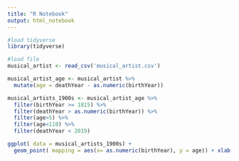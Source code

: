 ---
title: "R Notebook"
output: html_notebook
---

```{r}
#load tidyverse
library(tidyverse)
```

```{r}
#load file 
musical_artist <- read_csv('musical_artist.csv')
```

```{r}
musical_artist_age <- musical_artist %>%
  mutate(age = deathYear - as.numeric(birthYear))

musical_artists_1900s <- musical_artist_age %>% 
  filter(birthYear >= 1815) %>% 
  filter(deathYear > as.numeric(birthYear)) %>%
  filter(age>5) %>%
  filter(age<110) %>%
  filter(deathYear < 2019)

ggplot( data = musical_artists_1900s) +
  geom_point( mapping = aes(x= as.numeric(birthYear), y = age)) + xlab("Birth Year") + ylab("age") + ggtitle("Age of Death of Musical Artists since the 1800s")
  
  
```